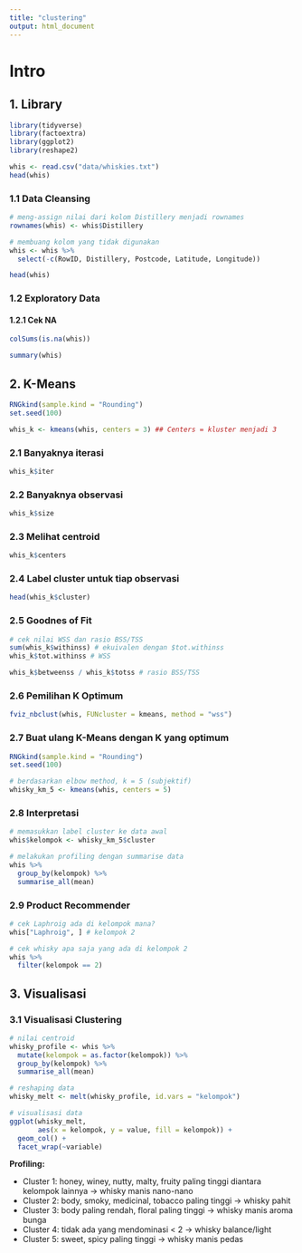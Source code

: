---
title: "clustering"
output: html_document
---

# Intro

## 1. Library

```{r, warning=FALSE}
library(tidyverse)
library(factoextra)
library(ggplot2)
library(reshape2)
```

```{r}
whis <- read.csv("data/whiskies.txt")
head(whis)
```

### 1.1 Data Cleansing

```{r}
# meng-assign nilai dari kolom Distillery menjadi rownames
rownames(whis) <- whis$Distillery

# membuang kolom yang tidak digunakan
whis <- whis %>% 
  select(-c(RowID, Distillery, Postcode, Latitude, Longitude))

head(whis)
```

### 1.2 Exploratory Data

#### 1.2.1 Cek NA

```{r}
colSums(is.na(whis))
```

```{r}
summary(whis)
```

## 2. K-Means

```{r, warning=FALSE}
RNGkind(sample.kind = "Rounding")
set.seed(100)

whis_k <- kmeans(whis, centers = 3) ## Centers = kluster menjadi 3
```

### 2.1 Banyaknya iterasi

```{r}
whis_k$iter
```

### 2.2 Banyaknya observasi

```{r}
whis_k$size
```

### 2.3 Melihat centroid

```{r}
whis_k$centers
```

### 2.4 Label cluster untuk tiap observasi

```{r}
head(whis_k$cluster)
```

### 2.5 Goodnes of Fit

```{r}
# cek nilai WSS dan rasio BSS/TSS
sum(whis_k$withinss) # ekuivalen dengan $tot.withinss
whis_k$tot.withinss # WSS

whis_k$betweenss / whis_k$totss # rasio BSS/TSS
```

### 2.6 Pemilihan K Optimum

```{r}
fviz_nbclust(whis, FUNcluster = kmeans, method = "wss")
```

### 2.7 Buat ulang K-Means dengan K yang optimum

```{r, warning=FALSE}
RNGkind(sample.kind = "Rounding")
set.seed(100)

# berdasarkan elbow method, k = 5 (subjektif)
whisky_km_5 <- kmeans(whis, centers = 5)
```

### 2.8 Interpretasi

```{r, warning=FALSE}
# memasukkan label cluster ke data awal
whis$kelompok <- whisky_km_5$cluster

# melakukan profiling dengan summarise data
whis %>% 
  group_by(kelompok) %>% 
  summarise_all(mean)
```

### 2.9 Product Recommender

```{r}
# cek Laphroig ada di kelompok mana?
whis["Laphroig", ] # kelompok 2

# cek whisky apa saja yang ada di kelompok 2
whis %>% 
  filter(kelompok == 2)
```

## 3. Visualisasi

### 3.1 Visualisasi Clustering

```{r}
# nilai centroid
whisky_profile <- whis %>% 
  mutate(kelompok = as.factor(kelompok)) %>% 
  group_by(kelompok) %>% 
  summarise_all(mean)

# reshaping data
whisky_melt <- melt(whisky_profile, id.vars = "kelompok")

# visualisasi data
ggplot(whisky_melt, 
       aes(x = kelompok, y = value, fill = kelompok)) + 
  geom_col() + 
  facet_wrap(~variable)
```

**Profiling: **

- Cluster 1: honey, winey, nutty, malty, fruity paling tinggi diantara kelompok lainnya -> whisky manis nano-nano
- Cluster 2: body, smoky, medicinal, tobacco paling tinggi -> whisky pahit 
- Cluster 3: body paling rendah, floral paling tinggi -> whisky manis aroma bunga
- Cluster 4: tidak ada yang mendominasi < 2 -> whisky balance/light
- Cluster 5: sweet, spicy paling tinggi -> whisky manis pedas